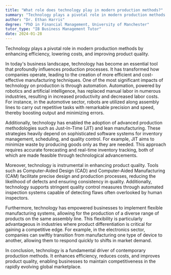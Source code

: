 ```yaml
---
title: "What role does technology play in modern production methods?"
summary: "Technology plays a pivotal role in modern production methods by enhancing efficiency, reducing costs, and improving product quality."
author: "Dr. Ethan Harris"
degree: "PhD in Financial Management, University of Manchester"
tutor_type: "IB Business Management Tutor"
date: 2024-01-28
---
```


Technology plays a pivotal role in modern production methods by enhancing efficiency, lowering costs, and improving product quality.

In today's business landscape, technology has become an essential tool that profoundly influences production processes. It has transformed how companies operate, leading to the creation of more efficient and cost-effective manufacturing techniques. One of the most significant impacts of technology on production is through automation. Automation, powered by robotics and artificial intelligence, has replaced manual labor in numerous industries, resulting in increased productivity and decreased labor costs. For instance, in the automotive sector, robots are utilized along assembly lines to carry out repetitive tasks with remarkable precision and speed, thereby boosting output and minimizing errors.

Additionally, technology has enabled the adoption of advanced production methodologies such as Just-In-Time (JIT) and lean manufacturing. These strategies heavily depend on sophisticated software systems for inventory management, scheduling, and quality control. For example, JIT aims to minimize waste by producing goods only as they are needed. This approach requires accurate forecasting and real-time inventory tracking, both of which are made feasible through technological advancements.

Moreover, technology is instrumental in enhancing product quality. Tools such as Computer-Aided Design (CAD) and Computer-Aided Manufacturing (CAM) facilitate precise design and production processes, reducing the likelihood of defects and ensuring consistency in quality. Additionally, technology supports stringent quality control measures through automated inspection systems capable of detecting flaws often overlooked by human inspectors.

Furthermore, technology has empowered businesses to implement flexible manufacturing systems, allowing for the production of a diverse range of products on the same assembly line. This flexibility is particularly advantageous in industries where product differentiation is critical for gaining a competitive edge. For example, in the electronics sector, companies can swiftly transition from manufacturing one type of device to another, allowing them to respond quickly to shifts in market demand.

In conclusion, technology is a fundamental driver of contemporary production methods. It enhances efficiency, reduces costs, and improves product quality, enabling businesses to maintain competitiveness in the rapidly evolving global marketplace.
    
